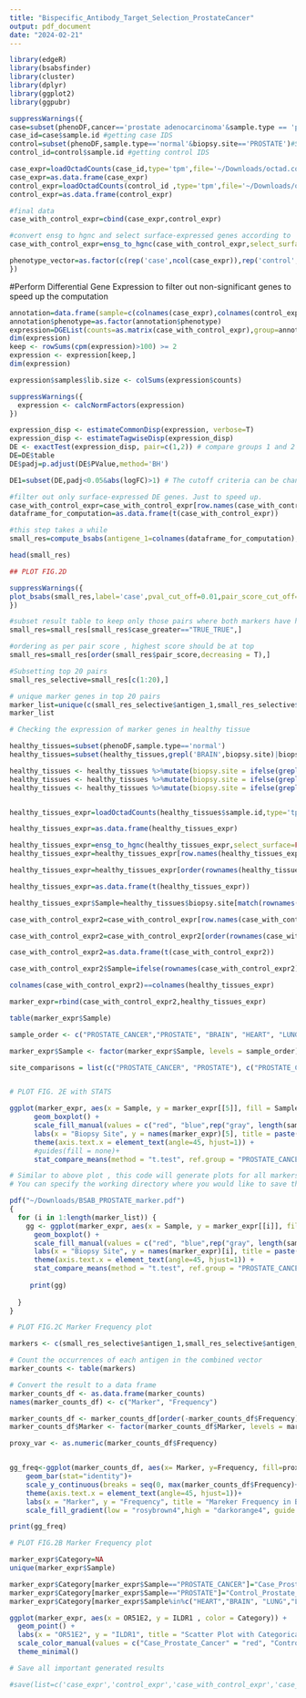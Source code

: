 ```yaml
---
title: "Bispecific_Antibody_Target_Selection_ProstateCancer"
output: pdf_document
date: "2024-02-21"
---
```


```r
library(edgeR)
library(bsabsfinder)
library(cluster)
library(dplyr)
library(ggplot2)
library(ggpubr)
```


```r
suppressWarnings({
case=subset(phenoDF,cancer=='prostate adenocarcinoma'&sample.type == 'primary') #Select Prostate cancer as case
case_id=case$sample.id #getting case IDS
control=subset(phenoDF,sample.type=='normal'&biopsy.site=='PROSTATE')#Select Normal Prostate samples
control_id=control$sample.id #getting control IDS

case_expr=loadOctadCounts(case_id,type='tpm',file='~/Downloads/octad.counts.and.tpm.h5')
case_expr=as.data.frame(case_expr)
control_expr=loadOctadCounts(control_id ,type='tpm',file='~/Downloads/octad.counts.and.tpm.h5') 
control_expr=as.data.frame(control_expr)

#final data
case_with_control_expr=cbind(case_expr,control_expr)

#convert ensg to hgnc and select surface-expressed genes according to  compartments.jensenlab.org
case_with_control_expr=ensg_to_hgnc(case_with_control_expr,select_surface=TRUE)

phenotype_vector=as.factor(c(rep('case',ncol(case_expr)),rep('control',ncol(control_expr))))
})
```
#Perform Differential Gene Expression to filter out non-significant genes to speed up the computation

```r

annotation=data.frame(sample=c(colnames(case_expr),colnames(control_expr)),phenotype=c(rep('cancer',length(colnames(case_expr))),rep('control',length(colnames(control_expr)))))
annotation$phenotype=as.factor(annotation$phenotype)
expression=DGEList(counts=as.matrix(case_with_control_expr),group=annotation$phenotype)
dim(expression) 
keep <- rowSums(cpm(expression)>100) >= 2
expression <- expression[keep,]
dim(expression)

expression$samples$lib.size <- colSums(expression$counts)

suppressWarnings({
  expression <- calcNormFactors(expression)
})

expression_disp <- estimateCommonDisp(expression, verbose=T)
expression_disp <- estimateTagwiseDisp(expression_disp)
DE <- exactTest(expression_disp, pair=c(1,2)) # compare groups 1 and 2
DE=DE$table
DE$padj=p.adjust(DE$PValue,method='BH')

DE1=subset(DE,padj<0.05&abs(logFC)>1) # The cutoff criteria can be changed 

#filter out only surface-expressed DE genes. Just to speed up. 
case_with_control_expr=case_with_control_expr[row.names(case_with_control_expr)%in%row.names(DE1),]
dataframe_for_computation=as.data.frame(t(case_with_control_expr)) 

#this step takes a while 
small_res=compute_bsabs(antigene_1=colnames(dataframe_for_computation),data_input=dataframe_for_computation,pheno_input=phenotype_vector)

head(small_res)

```

```r

## PLOT FIG.2D

suppressWarnings({
plot_bsabs(small_res,label='case',pval_cut_off=0.01,pair_score_cut_off=quantile(small_res$pair_score,.99))
})
```

```r
#subset result table to keep only those pairs where both markers have higher expression in case than control
small_res=small_res[small_res$case_greater=="TRUE_TRUE",]

#ordering as per pair score , highest score should be at top
small_res=small_res[order(small_res$pair_score,decreasing = T),] 

#Subsetting top 20 pairs
small_res_selective=small_res[c(1:20),]

# unique marker genes in top 20 pairs
marker_list=unique(c(small_res_selective$antigen_1,small_res_selective$antigen_2))
marker_list
```

```r

# Checking the expression of marker genes in healthy tissue 

healthy_tissues=subset(phenoDF,sample.type=='normal')  
healthy_tissues=subset(healthy_tissues,grepl('BRAIN',biopsy.site)|biopsy.site=='LIVER'|biopsy.site=='LUNG'|grepl('HEART',biopsy.site)| grepl('KIDNEY',biopsy.site))

healthy_tissues <- healthy_tissues %>%mutate(biopsy.site = ifelse(grepl("BRAIN", biopsy.site), "BRAIN", biopsy.site))
healthy_tissues <- healthy_tissues %>%mutate(biopsy.site = ifelse(grepl("HEART", biopsy.site), "HEART", biopsy.site))
healthy_tissues <- healthy_tissues %>%mutate(biopsy.site = ifelse(grepl("KIDNEY", biopsy.site), "KIDNEY", biopsy.site))


healthy_tissues_expr=loadOctadCounts(healthy_tissues$sample.id,type='tpm',file='~/Downloads/octad.counts.and.tpm.h5') 

healthy_tissues_expr=as.data.frame(healthy_tissues_expr)

healthy_tissues_expr=ensg_to_hgnc(healthy_tissues_expr,select_surface=FALSE)
healthy_tissues_expr=healthy_tissues_expr[row.names(healthy_tissues_expr)%in%marker_list,]

healthy_tissues_expr=healthy_tissues_expr[order(rownames(healthy_tissues_expr)),]

healthy_tissues_expr=as.data.frame(t(healthy_tissues_expr))

healthy_tissues_expr$Sample=healthy_tissues$biopsy.site[match(rownames(healthy_tissues_expr),healthy_tissues$sample.id)]

case_with_control_expr2=case_with_control_expr[row.names(case_with_control_expr)%in%marker_list,]

case_with_control_expr2=case_with_control_expr2[order(rownames(case_with_control_expr2)),]

case_with_control_expr2=as.data.frame(t(case_with_control_expr2))

case_with_control_expr2$Sample=ifelse(rownames(case_with_control_expr2)%in%case_id,"PROSTATE_CANCER","PROSTATE")

colnames(case_with_control_expr2)==colnames(healthy_tissues_expr)

marker_expr=rbind(case_with_control_expr2,healthy_tissues_expr)

table(marker_expr$Sample)

sample_order <- c("PROSTATE_CANCER","PROSTATE", "BRAIN", "HEART", "LUNG","LIVER","KIDNEY")

marker_expr$Sample <- factor(marker_expr$Sample, levels = sample_order)

site_comparisons = list(c("PROSTATE_CANCER", "PROSTATE"), c("PROSTATE_CANCER", "BRAIN"),c("PROSTATE_CANCER", "HEART"), c("PROSTATE_CANCER", "LUNG"), c("PROSTATE_CANCER", "LIVER"), c("PROSTATE_CANCER", "KIDNEY"))


# PLOT FIG. 2E with STATS

ggplot(marker_expr, aes(x = Sample, y = marker_expr[[5]], fill = Sample)) +
      geom_boxplot() +
      scale_fill_manual(values = c("red", "blue",rep("gray", length(sample_order) - 2)),guide = "none") +
      labs(x = "Biopsy Site", y = names(marker_expr)[5], title = paste("Marker expression by biopsy site: ",   names(marker_expr)[5])) +
      theme(axis.text.x = element_text(angle=45, hjust=1)) +
      #guides(fill = none)+
      stat_compare_means(method = "t.test", ref.group = "PROSTATE_CANCER", label="p.signif")
```

```r

# Similar to above plot , this code will generate plots for all markers.
# You can specify the working directory where you would like to save the pdf.

pdf("~/Downloads/BSAB_PROSTATE_marker.pdf")
{
  for (i in 1:length(marker_list)) {
    gg <- ggplot(marker_expr, aes(x = Sample, y = marker_expr[[i]], fill = Sample)) +
      geom_boxplot() +
      scale_fill_manual(values = c("red", "blue",rep("gray", length(sample_order) - 2)),guide = "none") +
      labs(x = "Biopsy Site", y = names(marker_expr)[i], title = paste("Marker expression by biopsy site: ", names(marker_expr)[i])) +
      theme(axis.text.x = element_text(angle=45, hjust=1)) +
      stat_compare_means(method = "t.test", ref.group = "PROSTATE_CANCER", label="p.signif")
        
     print(gg)
    
  }
}
```   

```r
# PLOT FIG.2C Marker Frequency plot 

markers <- c(small_res_selective$antigen_1,small_res_selective$antigen_2)

# Count the occurrences of each antigen in the combined vector
marker_counts <- table(markers)

# Convert the result to a data frame
marker_counts_df <- as.data.frame(marker_counts)
names(marker_counts_df) <- c("Marker", "Frequency")

marker_counts_df <- marker_counts_df[order(-marker_counts_df$Frequency), ]
marker_counts_df$Marker <- factor(marker_counts_df$Marker, levels = marker_counts_df$Marker)

proxy_var <- as.numeric(marker_counts_df$Frequency)


gg_freq<-ggplot(marker_counts_df, aes(x= Marker, y=Frequency, fill=proxy_var)) +
    geom_bar(stat="identity")+
    scale_y_continuous(breaks = seq(0, max(marker_counts_df$Frequency)+2, by = 2), limits = c(0, max(marker_counts_df$Frequency)))+
    theme(axis.text.x = element_text(angle=45, hjust=1))+
    labs(x = "Marker", y = "Frequency", title = "Mareker Frequency in BSAB pairs") +
    scale_fill_gradient(low = "rosybrown4",high = "darkorange4", guide = "none") 

print(gg_freq)
```

```r
# PLOT FIG.2B Marker Frequency plot

marker_expr$Category=NA
unique(marker_expr$Sample)

marker_expr$Category[marker_expr$Sample=="PROSTATE_CANCER"]="Case_Prostate_Cancer"
marker_expr$Category[marker_expr$Sample=="PROSTATE"]="Control_Prostate_Normal"
marker_expr$Category[marker_expr$Sample%in%c("HEART","BRAIN", "LUNG","LIVER","KIDNEY")]="Healthy_Normal"

ggplot(marker_expr, aes(x = OR51E2, y = ILDR1 , color = Category)) +
  geom_point() +
  labs(x = "OR51E2", y = "ILDR1", title = "Scatter Plot with Categorical Color") +
  scale_color_manual(values = c("Case_Prostate_Cancer" = "red", "Control_Prostate_Normal" = "blue", "Healthy_Normal" = "gray")) +
  theme_minimal()
```

```r
# Save all important generated results

#save(list=c('case_expr','control_expr','case_with_control_expr','case_with_control_expr2','DE','DE1','healthy_tissues_expr','small_res','small_res_selective','marker_expr','healthy_tissues','marker_counts'),file="~/Downloads/BSAB_PROSTATE.RData")

```

